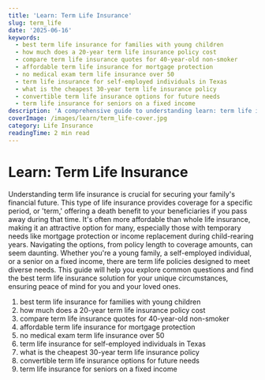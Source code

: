 ```yaml
---
title: 'Learn: Term Life Insurance'
slug: term_life
date: '2025-06-16'
keywords:
  - best term life insurance for families with young children
  - how much does a 20-year term life insurance policy cost
  - compare term life insurance quotes for 40-year-old non-smoker
  - affordable term life insurance for mortgage protection
  - no medical exam term life insurance over 50
  - term life insurance for self-employed individuals in Texas
  - what is the cheapest 30-year term life insurance policy
  - convertible term life insurance options for future needs
  - term life insurance for seniors on a fixed income
description: 'A comprehensive guide to understanding learn: term life insurance'
coverImage: /images/learn/term_life-cover.jpg
category: Life Insurance
readingTime: 2 min read
---
```

# Learn: Term Life Insurance


Understanding term life insurance is crucial for securing your family's financial future. This type of life insurance provides coverage for a specific period, or 'term,' offering a death benefit to your beneficiaries if you pass away during that time. It's often more affordable than whole life insurance, making it an attractive option for many, especially those with temporary needs like mortgage protection or income replacement during child-rearing years. Navigating the options, from policy length to coverage amounts, can seem daunting. Whether you're a young family, a self-employed individual, or a senior on a fixed income, there are term life policies designed to meet diverse needs. This guide will help you explore common questions and find the best term life insurance solution for your unique circumstances, ensuring peace of mind for you and your loved ones.

1.  <Link href="/learn/term_life">best term life insurance for families with young children</Link>
2.  how much does a 20-year term life insurance policy cost
3.  <Link href="/learn/term_life">compare term life insurance quotes for 40-year-old non-smoker</Link>
4.  <Link href="/learn/term_life">affordable term life insurance for mortgage protection</Link>
5.  no medical exam term life insurance over 50
6.  <Link href="/learn/term_life">term life insurance for self-employed individuals in Texas</Link>
7.  <Link href="/learn/term_life">what is the cheapest 30-year term life insurance policy</Link>
8.  <Link href="/learn/term_life">convertible term life insurance options for future needs</Link>
9.  <Link href="/learn/term_life">term life insurance for seniors on a fixed income</Link>
